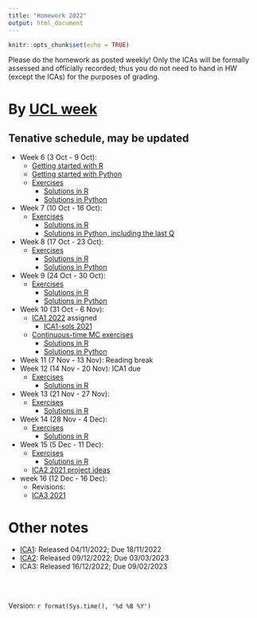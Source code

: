 ```yaml
---
title: "Homework 2022"
output: html_document
---
```


```r
knitr::opts_chunk$set(echo = TRUE)
```

Please do the homework as posted weekly! Only the ICAs will be formally assessed and officially recorded; thus you do not need to hand in HW (except the ICAs) for the purposes of grading.



# By [UCL week](https://www.ucl.ac.uk/staff/sites/staff/files/cal_2022_2023.pdf)

## Tenative schedule, may be updated


* Week 6 (3 Oct - 9 Oct):  
  - [Getting started with R](https://tsoo-math.github.io/ucl2/hello-R-2001.html)
  - [Getting started with Python](https://nbviewer.jupyter.org/url/tsoo-math.github.io/ucl2/hello-p.ipynb/%3Fflush_cache%3Dtrue)
  - [Exercises](https://tsoo-math.github.io/ucl2/2021-HW-week6.html)
      - [Solutions in R](https://tsoo-math.github.io/ucl/QHW1-sol.html)
      - [Solutions in Python](https://nbviewer.jupyter.org/url/tsoo-math.github.io/ucl2/2021-hw-week6.ipynb/%3Fflush_cache%3Dtrue)
* Week 7 (10 Oct - 16 Oct): 
  - [Exercises](https://tsoo-math.github.io/ucl2/2021-HW-week7.html)
      - [Solutions in R](https://tsoo-math.github.io/ucl/QHW2-sol.html)
      - [Solutions in Python, including the last Q](https://nbviewer.jupyter.org/url/tsoo-math.github.io/ucl2/2021-hw-week7.ipynb/%3Fflush_cache%3Dtrue)
* Week 8 (17 Oct - 23 Oct):  
  - [Exercises](https://tsoo-math.github.io/ucl2/2021-HW-week8.html)
    - [Solutions in R](https://tsoo-math.github.io/ucl/QHW3-sols.html)
    - [Solutions in Python](https://nbviewer.jupyter.org/url/tsoo-math.github.io/ucl2/2021-hw-week8.ipynb/%3Fflush_cache%3Dtrue)
* Week 9 (24 Oct - 30 Oct):  
  - [Exercises](https://tsoo-math.github.io/ucl/QHW4.html)
    - [Solutions in R](https://tsoo-math.github.io/ucl/QHW4-sol.html)
    - [Solutions in Python](https://nbviewer.jupyter.org/url/tsoo-math.github.io/ucl2/2021-hw-week9.ipynb)
* Week 10 (31 Oct - 6 Nov):   
  - [ICA1 2022](https://tsoo-math.github.io/ucl3/2022-ica1-stat9-release.html) assigned
      * [ICA1-sols 2021](https://tsoo-math.github.io/ucl2/2021-ica1-stat9.html)
  - [Continuous-time MC exercises](https://tsoo-math.github.io/ucl/QHW5.html)
      - [Solutions in R](https://tsoo-math.github.io/ucl/QHW5-sols.html)
      - [Solutions in Python](https://nbviewer.jupyter.org/url/tsoo-math.github.io/ucl2/2021-hw-week10.ipynb)
* Week 11 (7 Nov - 13 Nov):  Reading break
* Week 12 (14 Nov - 20 Nov): ICA1 due
  - [Exercises](https://tsoo-math.github.io/ucl/QHW6.html)
      - [Solutions in R](https://tsoo-math.github.io/ucl/QHW6-sols.html)
* Week 13 (21 Nov - 27 Nov):  
  - [Exercises](https://tsoo-math.github.io/ucl/QHW6.1.html)
      - [Solutions in R](https://tsoo-math.github.io/ucl/QHW6.1-sols.html)
* Week 14 (28 Nov - 4 Dec):  
  - [Exercises](https://tsoo-math.github.io/ucl/QHW7.html)
      - [Solutions in R](https://tsoo-math.github.io/ucl/QHW7-sols.html)
  
* Week 15 (5 Dec - 11 Dec): 
  - [Exercises](https://tsoo-math.github.io/ucl/QHW8.1.html)
    - [Solutions in R](https://tsoo-math.github.io/ucl/QHW8.1-sols.html)
  * [ICA2 2021 project ideas](https://tsoo-math.github.io/ucl2/ICAproject-ideas-2021.html)
  
* week 16 (12 Dec - 16 Dec):
  * Revisions:  
  * [ICA3 2021](https://tsoo-math.github.io/ucl2/2021-ica3-stat9-release.html)
  


# Other notes

* [ICA1](https://tsoo-math.github.io/ucl3/2022-ica1-stat9-release.html): Released 04/11/2022; Due 18/11/2022
* [ICA2](https://tsoo-math.github.io/ucl2/2022-ica2-project.html): Released  09/12/2022; Due 03/03/2023
* ICA3: Released 16/12/2022; Due 09/02/2023
 


<br>
<br>

 Version:  `r format(Sys.time(), '%d %B %Y')`

<br>
<br>
<br>